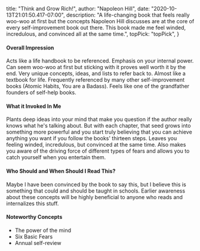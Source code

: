
  title: "Think and Grow Rich!",
  author: "Napoleon Hill",
  date: "2020-10-13T21:01:50.417-07:00",
  description: "A life-changing book that feels really woo-woo at first but the concepts Napoleon Hill discusses are at the core of every self-improvement book out there. This book made me feel winded, incredulous, and convinced all at the same time.",
  topPick: "topPick",
}



#### Overall Impression

Acts like a life handbook to be referenced. Emphasis on your internal power. Can seem woo-woo at first but sticking with it proves well worth it by the end. Very unique concepts, ideas, and lists to refer back to. Almost like a textbook for life. Frequently referenced by many other self-improvement books (Atomic Habits, You are a Badass). Feels like one of the grandfather founders of self-help books.

#### What it Invoked In Me

Plants deep ideas into your mind that make you question if the author really knows what he's talking about. But with each chapter, that seed grows into something more powerful and you start truly believing that you can achieve anything you want if you follow the books' thirteen steps. Leaves you feeling winded, incredulous, but convinced at the same time. Also makes you aware of the driving force of different types of fears and allows you to catch yourself when you entertain them.



#### Who Should and When Should I Read This?

Maybe I have been convinced by the book to say this, but I believe this is something that could and should be taught in schools. Earlier awareness about these concepts will be highly beneficial to anyone who reads and internalizes this stuff.

#### Noteworthy Concepts

- The power of the mind
- Six Basic Fears
- Annual self-review


